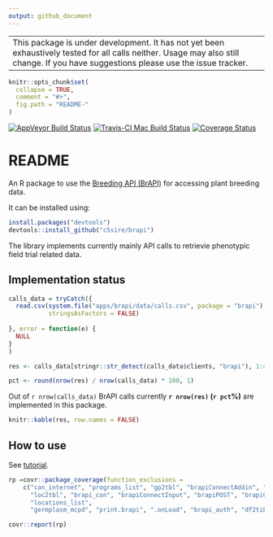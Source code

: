 ```yaml
---
output: github_document
---
```



<!-- README.md is generated from README.Rmd. Please edit that file -->

--------------------------------------------------------------
This package is under development. It has not yet been exhaustively tested for all calls neither. Usage may also still change. If you have suggestions please use the issue tracker.
------------------------------------------------------------------------

```r
knitr::opts_chunk$set(
  collapse = TRUE,
  comment = "#>",
  fig.path = "README-"
)
```
[![AppVeyor Build Status](https://ci.appveyor.com/api/projects/status/github/c5sire/brapi?branch=master&svg=true)](https://ci.appveyor.com/project/c5sire/brapi)
[![Travis-CI Mac Build Status](https://travis-ci.org/c5sire/brapi.svg?branch=master&label=Mac%20OSX)](https://travis-ci.org/c5sire/brapi)
[![Coverage Status](https://img.shields.io/codecov/c/github/c5sire/brapi/master.svg)](https://codecov.io/github/c5sire/brapi?branch=master)

# README

An R package to use the [Breeding API (BrAPI)](http://docs.brapi.apiary.io) for accessing plant breeding data.

It can be installed using:

```r
install.packages("devtools")
devtools::install_github("c5sire/brapi")
```

The library implements currently mainly API calls to retrievie phenotypic field trial related data.

## Implementation status

```r
calls_data = tryCatch({
  read.csv(system.file("apps/brapi/data/calls.csv", package = "brapi"),
           stringsAsFactors = FALSE)
  
}, error = function(e) {
  NULL
}
)

res <- calls_data[stringr::str_detect(calls_data$clients, "brapi"), 1:4]

pct <- round(nrow(res) / nrow(calls_data) * 100, 1)
```

Out of `r nrow(calls_data)` BrAPI calls currently **`r nrow(res)` (`r pct`%)** are implemented in this package.

```r
knitr::kable(res, row.names = FALSE)

```



## How to use

See [tutorial](https://github.com/c5sire/brapi/blob/master/vignettes/tutorial.md).


```r
rp =covr::package_coverage(function_exclusions =
    c("can_internet", "programs_list", "gp2tbl", "brapiConnectAddin", "mk2tbl",
      "loc2tbl", "brapi_con", "brapiConnectInput", "brapiPOST", "brapiConnect",
      "locations_list",
      "germplasm_mcpd", "print.brapi", ".onLoad", "brapi_auth", "df2tibble"))

covr::report(rp)

```




